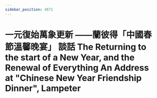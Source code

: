 ```yaml
---
sidebar_position: 4871
---
```



# 一元復始萬象更新 ——蘭彼得「中國春節溫馨晚宴」 談話 The Returning to the start of a New Year, and the Renewal of  Everything An Address at "Chinese New Year Friendship Dinner", Lampeter

<ReactPlayer controls='true' url='https://tw4.amtb.de/redirect/media/himp4/32/32-271/32-271-0001.mp4' />
